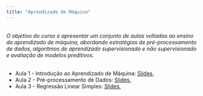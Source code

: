 ```yaml
---
title: "Aprendizado de Máquina"
---
```


<br>
<i>O objetivo do curso é apresentar um conjunto de aulas voltadas ao ensino do aprendizado de máquina, abordando estratégias de pré-processamento de dados, algoritmos de aprendizado supervisionado e não supervisionado e avaliação de modelos preditivos.</i> 
<br>
<br> 

+ Aula 1 - Introdução ao Aprendizado de Máquina: [Slides](https://drive.google.com/file/d/1waxNlyI5mn_ewYl4j-7vzkWh2gy5jGmR/view?usp=sharing), [<i class="fab fa-youtube"></i>](https://www.youtube.com/watch?v=jynXL5YnI40&list=PLDoqBsM6cBJbHnTpz9T1itfHaxQdhx7b1&index=2&t=1s)
+ Aula 2 - Pré-processamento de Dados: [Slides](https://drive.google.com/file/d/1DgAs7P2bosNx7HFkxPxeX3c1ZhQpJExU/view?usp=sharing), [<i class="fab fa-youtube"></i>](https://www.youtube.com/watch?v=jF00Tpf4OJM&list=PLDoqBsM6cBJbHnTpz9T1itfHaxQdhx7b1&index=2)
+ Aula 3 - Regressão Linear Simples: [Slides](https://drive.google.com/file/d/1_3zOb9AVppgsd_OiG99QUBaqpAQgcy2-/view?usp=sharing), [<i class="fab fa-youtube"></i>](https://www.youtube.com/watch?v=f_BkhOG4Ofg&list=PLDoqBsM6cBJbHnTpz9T1itfHaxQdhx7b1&index=3)